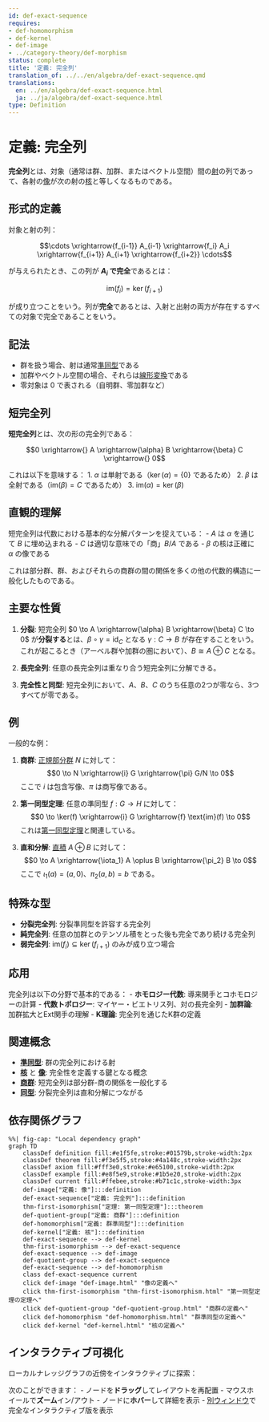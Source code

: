 ```yaml
---
id: def-exact-sequence
requires:
- def-homomorphism
- def-kernel
- def-image
- ../category-theory/def-morphism
status: complete
title: '定義: 完全列'
translation_of: ../../en/algebra/def-exact-sequence.qmd
translations:
  en: ../en/algebra/def-exact-sequence.html
  ja: ../ja/algebra/def-exact-sequence.html
type: Definition
---
```


# 定義: 完全列 {#def-exact-sequence}

**完全列**とは、対象（通常は群、加群、またはベクトル空間）間の[射](../category-theory/def-morphism.qmd)の列であって、各射の[像](def-image.qmd)が次の射の[核](def-kernel.qmd)と等しくなるものである。

## 形式的定義

対象と射の列：

$$\cdots \xrightarrow{f_{i-1}} A_{i-1} \xrightarrow{f_i} A_i \xrightarrow{f_{i+1}} A_{i+1} \xrightarrow{f_{i+2}} \cdots$$

が与えられたとき、この列が **$A_i$ で完全**であるとは：

$$\text{im}(f_i) = \ker(f_{i+1})$$

が成り立つことをいう。列が**完全**であるとは、入射と出射の両方が存在するすべての対象で完全であることをいう。

## 記法

- 群を扱う場合、射は通常[準同型](def-homomorphism.qmd)である
- 加群やベクトル空間の場合、それらは[線形変換](def-linear-transformation.qmd)である
- 零対象は $0$ で表される（自明群、零加群など）

## 短完全列

**短完全列**とは、次の形の完全列である：

$$0 \xrightarrow{} A \xrightarrow{\alpha} B \xrightarrow{\beta} C \xrightarrow{} 0$$

これは以下を意味する：
1. $\alpha$ は単射である（$\ker(\alpha) = \{0\}$ であるため）
2. $\beta$ は全射である（$\text{im}(\beta) = C$ であるため）
3. $\text{im}(\alpha) = \ker(\beta)$

## 直観的理解

短完全列は代数における基本的な分解パターンを捉えている：
- $A$ は $\alpha$ を通じて $B$ に埋め込まれる
- $C$ は適切な意味での「商」$B/A$ である
- $\beta$ の核は正確に $\alpha$ の像である

これは部分群、群、およびそれらの商群の間の関係を多くの他の代数的構造に一般化したものである。

## 主要な性質

1. **分裂**: 短完全列 $0 \to A \xrightarrow{\alpha} B \xrightarrow{\beta} C \to 0$ が**分裂する**とは、$\beta \circ \gamma = \text{id}_C$ となる $\gamma: C \to B$ が存在することをいう。これが起こるとき（アーベル群や加群の圏において）、$B \cong A \oplus C$ となる。

2. **長完全列**: 任意の長完全列は重なり合う短完全列に分解できる。

3. **完全性と同型**: 短完全列において、$A$、$B$、$C$ のうち任意の2つが零なら、3つすべてが零である。

## 例

一般的な例：

1. **商群**: [正規部分群](def-normal-subgroup.qmd) $N$ に対して：
   $$0 \to N \xrightarrow{i} G \xrightarrow{\pi} G/N \to 0$$
   ここで $i$ は包含写像、$\pi$ は商写像である。

2. **第一同型定理**: 任意の準同型 $f: G \to H$ に対して：
   $$0 \to \ker(f) \xrightarrow{i} G \xrightarrow{f} \text{im}(f) \to 0$$
   これは[第一同型定理](thm-first-isomorphism.qmd)と関連している。

3. **直和分解**: [直積](def-direct-product.qmd) $A \oplus B$ に対して：
   $$0 \to A \xrightarrow{\iota_1} A \oplus B \xrightarrow{\pi_2} B \to 0$$
   ここで $\iota_1(a) = (a,0)$、$\pi_2(a,b) = b$ である。

## 特殊な型

- **分裂完全列**: 分裂準同型を許容する完全列
- **純完全列**: 任意の加群とのテンソル積をとった後も完全であり続ける完全列
- **弱完全列**: $\text{im}(f_i) \subseteq \ker(f_{i+1})$ のみが成り立つ場合

## 応用

完全列は以下の分野で基本的である：
- **ホモロジー代数**: 導来関手とコホモロジーの計算
- **代数トポロジー**: マイヤー・ビエトリス列、対の長完全列
- **加群論**: 加群拡大とExt関手の理解
- **K理論**: 完全列を通じたK群の定義

## 関連概念

- **[準同型](def-homomorphism.qmd)**: 群の完全列における射
- **[核](def-kernel.qmd)** と **[像](def-image.qmd)**: 完全性を定義する鍵となる概念
- **[商群](def-quotient-group.qmd)**: 短完全列は部分群-商の関係を一般化する
- **[同型](def-isomorphism.qmd)**: 分裂完全列は直和分解につながる

## 依存関係グラフ

```mermaid
%%| fig-cap: "Local dependency graph"
graph TD
    classDef definition fill:#e1f5fe,stroke:#01579b,stroke-width:2px
    classDef theorem fill:#f3e5f5,stroke:#4a148c,stroke-width:2px
    classDef axiom fill:#fff3e0,stroke:#e65100,stroke-width:2px
    classDef example fill:#e8f5e9,stroke:#1b5e20,stroke-width:2px
    classDef current fill:#ffebee,stroke:#b71c1c,stroke-width:3px
    def-image["定義: 像"]:::definition
    def-exact-sequence["定義: 完全列"]:::definition
    thm-first-isomorphism["定理: 第一同型定理"]:::theorem
    def-quotient-group["定義: 商群"]:::definition
    def-homomorphism["定義: 群準同型"]:::definition
    def-kernel["定義: 核"]:::definition
    def-exact-sequence --> def-kernel
    thm-first-isomorphism --> def-exact-sequence
    def-exact-sequence --> def-image
    def-quotient-group --> def-exact-sequence
    def-exact-sequence --> def-homomorphism
    class def-exact-sequence current
    click def-image "def-image.html" "像の定義へ"
    click thm-first-isomorphism "thm-first-isomorphism.html" "第一同型定理の定理へ"
    click def-quotient-group "def-quotient-group.html" "商群の定義へ"
    click def-homomorphism "def-homomorphism.html" "群準同型の定義へ"
    click def-kernel "def-kernel.html" "核の定義へ"
```

## インタラクティブ可視化

ローカルナレッジグラフの近傍をインタラクティブに探索：

::: {.graph-viz data-id="def-exact-sequence" data-width="700" data-height="500"}
:::

次のことができます：
- ノードを**ドラッグ**してレイアウトを再配置
- マウスホイールで**ズーム**イン/アウト
- ノードに**ホバー**して詳細を表示
- [別ウィンドウ](../../output/interactive/def-exact-sequence.html){target="_blank"}で完全なインタラクティブ版を表示
